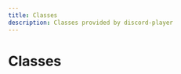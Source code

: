 ```yaml
---
title: Classes
description: Classes provided by discord-player
---
```


# Classes

<Cards><Card title="AFilterGraph" description="Docs for class AFilterGraph" href="/api/discord-player/classes/AFilterGraph" />

<Card title="AsyncQueue" description="Docs for class AsyncQueue" href="/api/discord-player/classes/AsyncQueue" />

<Card
  title="AsyncQueueEntry"
  description="Docs for class AsyncQueueEntry"
  href="/api/discord-player/classes/AsyncQueueEntry"
/>

<Card title="AudioFilters" description="Docs for class AudioFilters" href="/api/discord-player/classes/AudioFilters" />

<Card
  title="AudioPlayer"
  description="Used to play audio resources (i.e. tracks, streams) to voice connections."
  href="/api/discord-player/classes/AudioPlayer"
/>

<Card
  title="BaseExtractor"
  description="Docs for class BaseExtractor"
  href="/api/discord-player/classes/BaseExtractor"
/>

<Card title="Context" description="Docs for class Context" href="/api/discord-player/classes/Context" />

<Card
  title="DiscordPlayerQueryResultCache"
  description="Docs for class DiscordPlayerQueryResultCache"
  href="/api/discord-player/classes/DiscordPlayerQueryResultCache"
/>

<Card
  title="ExtractorExecutionContext"
  description="Docs for class ExtractorExecutionContext"
  href="/api/discord-player/classes/ExtractorExecutionContext"
/>

<Card title="FFmpeg" description="Docs for class FFmpeg" href="/api/discord-player/classes/FFmpeg" />

<Card
  title="FFmpegFilterer"
  description="Docs for class FFmpegFilterer"
  href="/api/discord-player/classes/FFmpegFilterer"
/>

<Card title="FiltersChain" description="Docs for class FiltersChain" href="/api/discord-player/classes/FiltersChain" />

<Card
  title="GuildNodeManager"
  description="Docs for class GuildNodeManager"
  href="/api/discord-player/classes/GuildNodeManager"
/>

<Card title="GuildQueue" description="Docs for class GuildQueue" href="/api/discord-player/classes/GuildQueue" />

<Card
  title="GuildQueueAudioFilters"
  description="Docs for class GuildQueueAudioFilters"
  href="/api/discord-player/classes/GuildQueueAudioFilters"
/>

<Card
  title="GuildQueueHistory"
  description="Docs for class GuildQueueHistory"
  href="/api/discord-player/classes/GuildQueueHistory"
/>

<Card
  title="GuildQueuePlayerNode"
  description="Docs for class GuildQueuePlayerNode"
  href="/api/discord-player/classes/GuildQueuePlayerNode"
/>

<Card
  title="GuildQueueStatistics"
  description="Docs for class GuildQueueStatistics"
  href="/api/discord-player/classes/GuildQueueStatistics"
/>

<Card title="LrcLib" description="Docs for class LrcLib" href="/api/discord-player/classes/LrcLib" />

<Card title="Player" description="Docs for class Player" href="/api/discord-player/classes/Player" />

<Card
  title="PlayerEventsEmitter"
  description="Docs for class PlayerEventsEmitter"
  href="/api/discord-player/classes/PlayerEventsEmitter"
/>

<Card title="Playlist" description="Docs for class Playlist" href="/api/discord-player/classes/Playlist" />

<Card title="QueryCache" description="Docs for class QueryCache" href="/api/discord-player/classes/QueryCache" />

<Card
  title="QueryResolver"
  description="Docs for class QueryResolver"
  href="/api/discord-player/classes/QueryResolver"
/>

<Card title="SearchResult" description="Docs for class SearchResult" href="/api/discord-player/classes/SearchResult" />

<Card
  title="SequentialBucket"
  description="Docs for class SequentialBucket"
  href="/api/discord-player/classes/SequentialBucket"
/>

<Card
  title="StreamDispatcher"
  description="Docs for class StreamDispatcher"
  href="/api/discord-player/classes/StreamDispatcher"
/>

<Card title="Track" description="Docs for class Track" href="/api/discord-player/classes/Track" />

<Card title="TypeUtil" description="Docs for class TypeUtil" href="/api/discord-player/classes/TypeUtil" />

<Card title="Util" description="Docs for class Util" href="/api/discord-player/classes/Util" />

<Card title="VoiceUtils" description="Docs for class VoiceUtils" href="/api/discord-player/classes/VoiceUtils" />

<Card title="VolumeTransformer" description="Docs for class VolumeTransformer" href="/api/discord-player/classes/VolumeTransformer" /></Cards>
